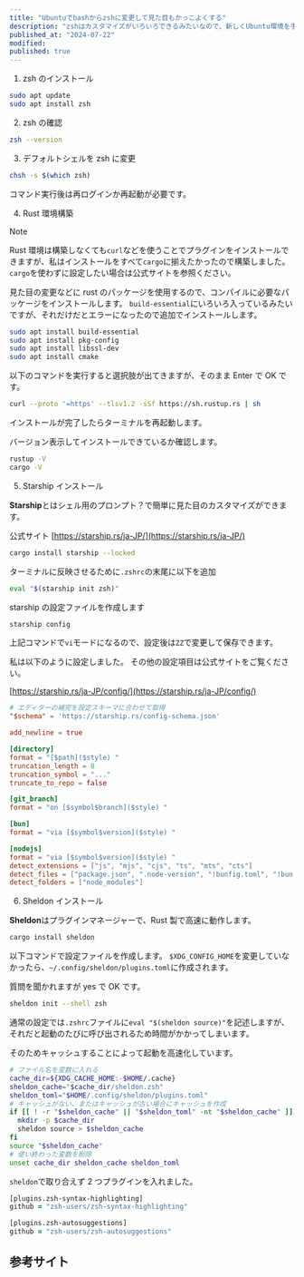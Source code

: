 ```yaml
---
title: "Ubuntuでbashからzshに変更して見た目もかっこよくする"
description: "zshはカスタマイズがいろいろできるみたいなので、新しくUbuntu環境を手にした機会にためしてみました。"
published_at: "2024-07-22"
modified:
published: true
---
```


1. zsh のインストール

```bash
sudo apt update
sudo apt install zsh
```

2. zsh の確認

```bash
zsh --version
```

3. デフォルトシェルを zsh に変更

```bash
chsh -s $(which zsh)
```

コマンド実行後は再ログインか再起動が必要です。

4. Rust 環境構築

> [!NOTE]
> Rust 環境は構築しなくても`curl`などを使うことでプラグインをインストールできますが、私はインストールをすべて`cargo`に揃えたかったので構築しました。`cargo`を使わずに設定したい場合は公式サイトを参照ください。

見た目の変更などに rust のパッケージを使用するので、コンパイルに必要なパッケージをインストールします。
`build-essential`にいろいろ入っているみたいですが、それだけだとエラーになったので追加でインストールします。

```zsh
sudo apt install build-essential
sudo apt install pkg-config
sudo apt install libssl-dev
sudo apt install cmake
```

以下のコマンドを実行すると選択肢が出てきますが、そのまま Enter で OK です。

```zsh
curl --proto '=https' --tlsv1.2 -sSf https://sh.rustup.rs | sh
```

インストールが完了したらターミナルを再起動します。

バージョン表示してインストールできているか確認します。

```zsh
rustup -V
cargo -V
```

5. Starship インストール

**Starship**とはシェル用のプロンプト？で簡単に見た目のカスタマイズができます。

公式サイト
[https://starship.rs/ja-JP/](https://starship.rs/ja-JP/)

```zsh
cargo install starship --locked
```

ターミナルに反映させるために`.zshrc`の末尾に以下を追加

```zsh title=".zshrc"
eval "$(starship init zsh)"
```

starship の設定ファイルを作成します

```zsh
starship config
```

上記コマンドで`vi`モードになるので、設定後は`ZZ`で変更して保存できます。

私は以下のように設定しました。
その他の設定項目は公式サイトをご覧ください。

[https://starship.rs/ja-JP/config/](https://starship.rs/ja-JP/config/)

```toml title="~/.config/starship.toml"
# エディターの補完を設定スキーマに合わせて取得
"$schema" = 'https://starship.rs/config-schema.json'

add_newline = true

[directory]
format = "[$path]($style) "
truncation_length = 8
truncation_symbol = "..."
truncate_to_repo = false

[git_branch]
format = "on [$symbol$branch]($style) "

[bun]
format = "via [$symbol$version]($style) "

[nodejs]
format = "via [$symbol$version]($style) "
detect_extensions = ["js", "mjs", "cjs", "ts", "mts", "cts"]
detect_files = ["package.json", ".node-version", "!bunfig.toml", "!bun.lockb"]
detect_folders = ["node_modules"]
```

6. Sheldon インストール

**Sheldon**はプラグインマネージャーで、Rust 製で高速に動作します。

```zsh
cargo install sheldon
```

以下コマンドで設定ファイルを作成します。
`$XDG_CONFIG_HOME`を変更していなかったら、`~/.config/sheldon/plugins.toml`に作成されます。

質問を聞かれますが yes で OK です。

```zsh
sheldon init --shell zsh
```

通常の設定では`.zshrc`ファイルに`eval "$(sheldon source)"`を記述しますが、それだと起動のたびに呼び出されるため時間がかかってしまいます。

そのためキャッシュすることによって起動を高速化しています。

```zsh title=".zshrc"
# ファイル名を変数に入れる
cache_dir=${XDG_CACHE_HOME:-$HOME/.cache}
sheldon_cache="$cache_dir/sheldon.zsh"
sheldon_toml="$HOME/.config/sheldon/plugins.toml"
# キャッシュがない、またはキャッシュが古い場合にキャッシュを作成
if [[ ! -r "$sheldon_cache" || "$sheldon_toml" -nt "$sheldon_cache" ]]; then
  mkdir -p $cache_dir
  sheldon source > $sheldon_cache
fi
source "$sheldon_cache"
# 使い終わった変数を削除
unset cache_dir sheldon_cache sheldon_toml
```

`sheldon`で取り合えず 2 つプラグインを入れました。

```zsh title="~/.config/sheldon/plugins.toml"
[plugins.zsh-syntax-highlighting]
github = "zsh-users/zsh-syntax-highlighting"

[plugins.zsh-autosuggestions]
github = "zsh-users/zsh-autosuggestions"
```

## 参考サイト

<LinkCard url="https://qiita.com/yoshi_yast/items/5eaa917e567b3add55ac" />
<LinkCard url="https://zenn.dev/ryuu/articles/customize-your-terminal" />
<LinkCard url="https://qiita.com/neruneruna7/items/1569350742c686ceefbe" />
<LinkCard url="https://zenn.dev/fuzmare/articles/zsh-plugin-manager-cache" />
